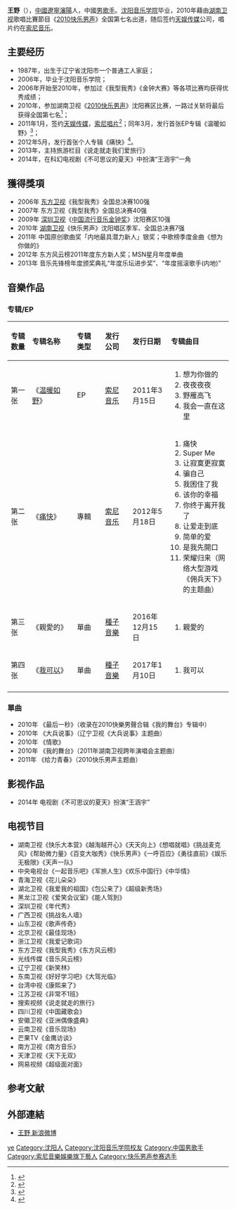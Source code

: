{{Veil|time=2015-09-12T05:48:36+00:00}}
{{藝人
| 姓名 =王野
| 羅馬拼音 =
| 圖片 = 
| 圖片簡介 =
| 類型 =男歌手
| 暱稱 =野人、野哥、溫暖先生
| 國籍 ={{PRC}}
| 民族 =[[漢族|漢族]]
| 出生日期 ={{Birth_date_and_age|1987|6|17}}
| 出生地點 ={{CHN}}[[遼寧省|遼寧省]][[瀋陽市|瀋陽市]]
| 語言 = [[漢語|漢語]]、[[英語|英語]]
| 教育程度 =[[沈阳音乐学院|沈阳音乐学院]]
| 活躍年代 =2010年至今
| 職業 = [[歌手|歌手]]
| 音樂類型 =[[華語流行音樂|華語流行音樂]]
| 演奏樂器 = 
| 唱片公司 =
| 經紀公司 =
| 相關團體 = 
| 代表作 =《讓寂寞更寂寞》、《該妳的幸福》
}}
'''王野'''（{{bd|1987年|6月17日||catIdx=Wang王}}），[[中國|中國]][[遼寧|遼寧]][[瀋陽|瀋陽]]人，中國[[男歌手|男歌手]]。[[沈阳音乐学院|沈阳音乐学院]]毕业，2010年藉由[[湖南卫视|湖南卫视]]歌唱比賽節目《[[2010快乐男声|2010快乐男声]]》全国第七名出道，随后签约[[天娱传媒|天娱传媒]]公司，唱片约在[[索尼音乐|索尼音乐]]。

==主要经历==
*1987年，出生于辽宁省沈阳市一个普通工人家庭；
*2006年，毕业于沈阳音乐学院；
*2006年开始至2010年，参加过《我型我秀》《金钟大赛》等各项比赛均获得优秀成绩；
*2010年，参加湖南卫视《[[2010快乐男声|2010快乐男声]]》沈阳赛区比赛，一路过关斩将最后获得全国第七名<ref>{{Cite web|title=高清：快男纯爷们王野PK音乐才子李行亮落败 获全国第七“很满足”_高清图集_金鹰综艺|url=http://ent.hunantv.com/z/hdpic/20100814/732752.html|accessdate=2020-01-19|work=ent.hunantv.com|archive-date=2016-03-04|archive-url=https://web.archive.org/web/20160304201930/http://ent.hunantv.com/z/hdpic/20100814/732752.html|dead-url=no}}</ref>；
*2011年1月，签约[[天娱传媒|天娱传媒]]，[[索尼唱片|索尼唱片]]<ref>{{Cite web |url=http://ent.ifeng.com/zz/detail_2011_01/11/4212105_0.shtml |title=王野加盟索尼唱片 |accessdate=2013-09-09 |archive-date=2014-11-08 |archive-url=https://web.archive.org/web/20141108161859/http://ent.ifeng.com/zz/detail_2011_01/11/4212105_0.shtml |dead-url=no }}</ref>；同年3月，发行首张EP专辑《温暖如野》<ref>{{Cite web |url=http://news.enorth.com.cn/system/2011/04/05/006312482.shtml |title=“快男”王野发布首张EP |accessdate=2013-09-09 |archive-date=2014-11-08 |archive-url=https://web.archive.org/web/20141108121949/http://news.enorth.com.cn/system/2011/04/05/006312482.shtml |dead-url=no }}</ref>；
*2012年5月，发行首张个人专辑《痛快》<ref>{{Cite web|title=快男王野推出首张个人专辑 妈妈捧场送温情_影音娱乐_新浪网|url=http://ent.sina.com.cn/y/2012-05-21/17423636119.shtml|accessdate=2020-01-19|work=ent.sina.com.cn}}</ref>。
*2013年，主持旅游栏目《说走就走我们爱旅行》
*2014年，在科幻电视剧《不可思议的夏天》中扮演“王涵宇”一角
==獲得獎項==
*2006年 [[东方卫视|东方卫视]]《我型我秀》全国总决赛100强
*2007年 东方卫视《我型我秀》全国总决赛40强
*2009年 [[深圳卫视|深圳卫视]]《[[中国音超|中国流行音乐金钟奖]]》沈阳赛区10强
*2010年 [[湖南卫视|湖南卫视]]《快乐男声》沈阳唱区季军、全国总决赛7强
*2011年 中国原创歌曲奖「内地最具潜力新人」银奖；中歌榜季度金曲《想为你做的》
*2012年 东方风云榜2011年度东方新人奖；MSN星月年度单曲
*2013年 音乐先锋榜年度颁奖典礼“年度乐坛进步奖”、“年度摇滚歌手(内地)”

==音樂作品==
===专辑/EP===
{| class="wikitable"
!align="left" width="75px"|  专辑数量
!align="left" width="225px"| 专辑名称
!align="left" width="120px"| 专辑类型
!align="left" width="125px"| 发行公司
!align="left" width="150px"| 发行日期
!align="left" width="255px"| 专辑曲目
|-
! 第一张
! 《[[温暖如野|温暖如野]]》
| EP
| [[索尼音乐|索尼音乐]]
| 2011年3月15日
| {{HideH|曲目}}
# 想为你做的
# 夜夜夜夜
# 野雁高飞
# 我会一直在这里
{{HideF}}
|-
! 第二张
! 《[[痛快|痛快]]》
| 專輯
| [[索尼音乐|索尼音乐]]
| 2012年5月18日
| {{HideH|曲目}}
# 痛快
# Super Me
# 让寂寞更寂寞
# 骗自己
# 我困住了我
# 该你的幸福
# 你终于离开我了
# 让爱走到底
# 简单的爱
# 是我先開口
# 荣耀归来（网络大型游戏《佣兵天下》的主题曲）
{{HideF}}
|-
! 第三张
! 《親愛的》
| 單曲
| [[種子音樂|種子音樂]]
| 2016年12月15日
| {{HideH|曲目}}
# 親愛的
{{HideF}}
|-
! 第四张
! 《[[我可以|我可以]]》
| 單曲
| [[種子音樂|種子音樂]]
| 2017年1月10日
| {{HideH|曲目}}
# 我可以
{{HideF}}
|-
|}

===單曲===
*2010年 《最后一秒》（收录在2010快樂男聲合辑《我的舞台》专辑中）
*2010年 《大兵说事》（辽宁卫视《大兵说事》主题曲）
*2010年 《情歌》
*2010年 《我的舞台》（2011年湖南卫视跨年演唱会主题曲）
*2011年 《给力青春》（2010快乐男声主题曲）

==影视作品==
*2014年 电视剧《不可思议的夏天》扮演“王涵宇”

==电视节目==
*湖南卫视《快乐大本营》《越淘越开心》《天天向上》《想唱就唱》《挑战麦克风》《帮助微力量》《百变大咖秀》《快乐男声》《一呼百应》《勇往直前》《娱乐无极限》《天声一队》
*中央电视台《一起音乐吧》《军旅人生》《欢乐中国行》《中华情》
*青海卫视《花儿朵朵》
*湖北卫视《我爱我的祖国》《包公来了》《超级新秀场》
*黑龙江卫视《爱笑会议室》《能人驾到》
*深圳卫视《年代秀》
*广西卫视《挑战名人墙》
*山东卫视《歌声传奇》
*北京卫视《最佳现场》
*浙江卫视《我爱记歌词》
*东方卫视《我型我秀》《东方风云榜》
*光线传媒《音乐风云榜》
*辽宁卫视《新笑林》
*东南卫视《好好学习吧》《大驾光临》
*台湾中视《康熙来了》
*江苏卫视《非常不1班》
*搜索视频《说走就走的旅行》
*四川卫视《中国藏歌会》
*安徽卫视《亚洲偶像盛典》
*云南卫视《音乐现场》
*芒果TV《金鹰访谈》
*南方卫视《南方音乐》
*天津卫视《天下无双》
*网易视频《超级面对面》
==参考文献==
{{Reflist|2}}

==外部連結==
*[http://weibo.com/kuainanwangye 王野 新浪微博] {{Wayback|url=http://weibo.com/kuainanwangye |date=20130528161643 }}

{{超快家族}}
{{DEFAULTSORT:Wang ye}}
[[Category:王姓|ye]]
[[Category:沈阳人|Category:沈阳人]]
[[Category:沈阳音乐学院校友|Category:沈阳音乐学院校友]]
[[Category:中国男歌手|Category:中国男歌手]]
[[Category:索尼音樂娛樂旗下藝人|Category:索尼音樂娛樂旗下藝人]]
[[Category:快乐男声参赛选手|Category:快乐男声参赛选手]]